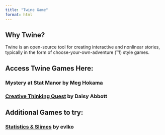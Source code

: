 ```yaml
---
title: "Twine Game"
format: html
---
```


## Why Twine?

Twine is an open-source tool for creating interactive and nonlinear stories, typically in the form of choose-your-own-adventure (™!) style games.

## Access Twine Games Here:

### Mystery at Stat Manor by Meg Hokama

### [Creative Thinking Quest](https://daisyabbottitchio.itch.io/creative-thinking-quest) by Daisy Abbott

## Additional Games to try:

### [Statistics & Slimes](https://evlko.itch.io/statistics-slimes) by evlko

### 
